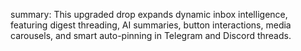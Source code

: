 summary: This upgraded drop expands dynamic inbox intelligence, featuring digest threading, AI summaries, button interactions, media carousels, and smart auto-pinning in Telegram and Discord threads.
